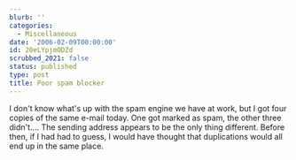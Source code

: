 ```yaml
---
blurb: ''
categories:
  - Miscellaneous
date: '2006-02-09T00:00:00'
id: 20eLYpjmODZd
scrubbed_2021: false
status: published
type: post
title: Poor spam blocker
---
```


I don't know what's up with the spam engine we have at work, but I
got four copies of the same e-mail today. One got marked as spam,
the other three didn't.... The sending address appears to be the
only thing different. Before then, if I had had to guess, I would
have thought that duplications would all end up in the same place.
